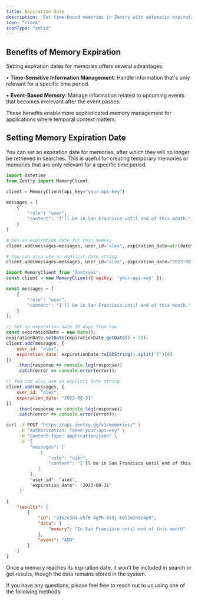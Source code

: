 ```yaml
---
title: Expiration Date
description: 'Set time-bound memories in Zentry with automatic expiration dates to manage temporal information effectively.'
icon: "clock"
iconType: "solid"
---
```


<Snippet file="paper-release.mdx" />

## Benefits of Memory Expiration

Setting expiration dates for memories offers several advantages:

• **Time-Sensitive Information Management**: Handle information that's only relevant for a specific time period.

• **Event-Based Memory**: Manage information related to upcoming events that becomes irrelevant after the event passes.

These benefits enable more sophisticated memory management for applications where temporal context matters.

## Setting Memory Expiration Date

You can set an expiration date for memories, after which they will no longer be retrieved in searches. This is useful for creating temporary memories or memories that are only relevant for a specific time period.

<CodeGroup>

```python Python
import datetime
from Zentry import MemoryClient

client = MemoryClient(api_key="your-api-key")

messages = [
    {
        "role": "user", 
        "content": "I'll be in San Francisco until end of this month."
    }
]

# Set an expiration date for this memory
client.add(messages=messages, user_id="alex", expiration_date=str(datetime.datetime.now().date() + datetime.timedelta(days=30)))

# You can also use an explicit date string
client.add(messages=messages, user_id="alex", expiration_date="2023-08-31")
```

```javascript JavaScript
import MemoryClient from 'Zentryai';
const client = new MemoryClient({ apiKey: 'your-api-key' });

const messages = [
    {
        "role": "user", 
        "content": "I'll be in San Francisco until end of this month."
    }
];

// Set an expiration date 30 days from now
const expirationDate = new Date();
expirationDate.setDate(expirationDate.getDate() + 30);
client.add(messages, { 
    user_id: "alex", 
    expiration_date: expirationDate.toISOString().split('T')[0] 
})
    .then(response => console.log(response))
    .catch(error => console.error(error));

// You can also use an explicit date string
client.add(messages, { 
    user_id: "alex", 
    expiration_date: "2023-08-31" 
})
    .then(response => console.log(response))
    .catch(error => console.error(error));
```

```bash cURL
curl -X POST "https://api.zentry.gg/v1/memories/" \
     -H "Authorization: Token your-api-key" \
     -H "Content-Type: application/json" \
     -d '{
         "messages": [
             {
                "role": "user", 
                "content": "I'll be in San Francisco until end of this month."
            }
         ],
         "user_id": "alex",
         "expiration_date": "2023-08-31"
     }'
```

```json Output
{
    "results": [
        {
            "id": "a1b2c3d4-e5f6-4g7h-8i9j-k0l1m2n3o4p5",
            "data": {
                "memory": "In San Francisco until end of this month"
            },
            "event": "ADD"
        }
    ]
}
```

</CodeGroup>

<Note>
Once a memory reaches its expiration date, it won't be included in search or get results, though the data remains stored in the system.
</Note>

If you have any questions, please feel free to reach out to us using one of the following methods:

<Snippet file="get-help.mdx" />
